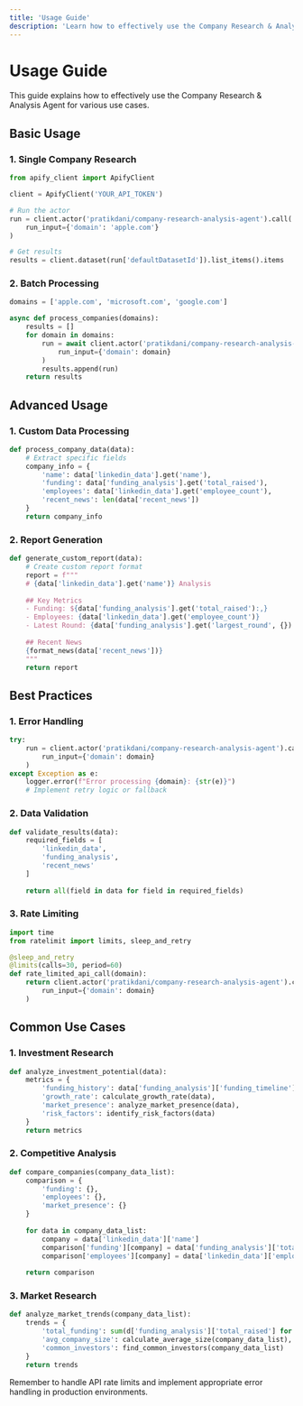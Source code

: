 ```yaml
---
title: 'Usage Guide'
description: 'Learn how to effectively use the Company Research & Analysis Agent'
---
```


# Usage Guide

This guide explains how to effectively use the Company Research & Analysis Agent for various use cases.

## Basic Usage

### 1. Single Company Research

```python
from apify_client import ApifyClient

client = ApifyClient('YOUR_API_TOKEN')

# Run the actor
run = client.actor('pratikdani/company-research-analysis-agent').call(
    run_input={'domain': 'apple.com'}
)

# Get results
results = client.dataset(run['defaultDatasetId']).list_items().items
```

### 2. Batch Processing

```python
domains = ['apple.com', 'microsoft.com', 'google.com']

async def process_companies(domains):
    results = []
    for domain in domains:
        run = await client.actor('pratikdani/company-research-analysis-agent').call(
            run_input={'domain': domain}
        )
        results.append(run)
    return results
```

## Advanced Usage

### 1. Custom Data Processing

```python
def process_company_data(data):
    # Extract specific fields
    company_info = {
        'name': data['linkedin_data'].get('name'),
        'funding': data['funding_analysis'].get('total_raised'),
        'employees': data['linkedin_data'].get('employee_count'),
        'recent_news': len(data['recent_news'])
    }
    return company_info
```

### 2. Report Generation

```python
def generate_custom_report(data):
    # Create custom report format
    report = f"""
    # {data['linkedin_data'].get('name')} Analysis
    
    ## Key Metrics
    - Funding: ${data['funding_analysis'].get('total_raised'):,}
    - Employees: {data['linkedin_data'].get('employee_count')}
    - Latest Round: {data['funding_analysis'].get('largest_round', {}).get('type')}
    
    ## Recent News
    {format_news(data['recent_news'])}
    """
    return report
```

## Best Practices

### 1. Error Handling

```python
try:
    run = client.actor('pratikdani/company-research-analysis-agent').call(
        run_input={'domain': domain}
    )
except Exception as e:
    logger.error(f"Error processing {domain}: {str(e)}")
    # Implement retry logic or fallback
```

### 2. Data Validation

```python
def validate_results(data):
    required_fields = [
        'linkedin_data',
        'funding_analysis',
        'recent_news'
    ]
    
    return all(field in data for field in required_fields)
```

### 3. Rate Limiting

```python
import time
from ratelimit import limits, sleep_and_retry

@sleep_and_retry
@limits(calls=30, period=60)
def rate_limited_api_call(domain):
    return client.actor('pratikdani/company-research-analysis-agent').call(
        run_input={'domain': domain}
    )
```

## Common Use Cases

### 1. Investment Research

```python
def analyze_investment_potential(data):
    metrics = {
        'funding_history': data['funding_analysis']['funding_timeline'],
        'growth_rate': calculate_growth_rate(data),
        'market_presence': analyze_market_presence(data),
        'risk_factors': identify_risk_factors(data)
    }
    return metrics
```

### 2. Competitive Analysis

```python
def compare_companies(company_data_list):
    comparison = {
        'funding': {},
        'employees': {},
        'market_presence': {}
    }
    
    for data in company_data_list:
        company = data['linkedin_data']['name']
        comparison['funding'][company] = data['funding_analysis']['total_raised']
        comparison['employees'][company] = data['linkedin_data']['employee_count']
    
    return comparison
```

### 3. Market Research

```python
def analyze_market_trends(company_data_list):
    trends = {
        'total_funding': sum(d['funding_analysis']['total_raised'] for d in company_data_list),
        'avg_company_size': calculate_average_size(company_data_list),
        'common_investors': find_common_investors(company_data_list)
    }
    return trends
```

<Note>
Remember to handle API rate limits and implement appropriate error handling in production environments.
</Note>
